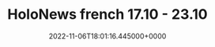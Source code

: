 ---
title: "HoloNews french 17.10 - 23.10"
date: "2022-11-06T18:01:16.445000+0000"
link: "https://reddit.com/r/HoloNews/comments/ynxghk/holonews_french_1710_2310/"
images: ["https://preview.redd.it/gz3dr109edy91.png?width=640&crop=smart&auto=webp&s=68c962537b76d1b1c4a576545fc9bfe8fed83f32","https://i.redd.it/bmwo8f49edy91.gif","https://preview.redd.it/k0jee8j9edy91.png?width=640&crop=smart&auto=webp&s=0507cdf001c6c77b5ca501c0e30ed2428c35069e","https://preview.redd.it/sd82mtm9edy91.png?width=640&crop=smart&auto=webp&s=4a756c376fee13a402fb55003a39c62532f85a71","https://i.redd.it/6xquwfp9edy91.gif","https://preview.redd.it/je2v5rs9edy91.png?width=640&crop=smart&auto=webp&s=904f448ffaba9e6e745a891749425b524b0a1d4c","https://preview.redd.it/2s5w8rv9edy91.png?width=640&crop=smart&auto=webp&s=9ca9c7e5955821e10b55b5fd74e5688068ab962b","https://preview.redd.it/7olqdyz9edy91.png?width=640&crop=smart&auto=webp&s=c35a23497f37ad91bd2b85c5f22c15ce235cb73c","https://preview.redd.it/7htxo03aedy91.png?width=640&crop=smart&auto=webp&s=5ebb4c3f3238e37296497e2a936e92d2a9a35469","https://preview.redd.it/hi40o46aedy91.png?width=640&crop=smart&auto=webp&s=77cbc45b74c44b11ba67a5d9cbc1b4e7e525c7ab","https://preview.redd.it/u9dwv4aaedy91.png?width=640&crop=smart&auto=webp&s=a72c6ab9e226dbb70318b982ff9be8fb9dde54f3","https://preview.redd.it/ri6w1hdaedy91.png?width=640&crop=smart&auto=webp&s=ae805651b7c6e3e632facd326ffdc6203d0c3582","https://preview.redd.it/1jrumygaedy91.png?width=640&crop=smart&auto=webp&s=5d82a84295f897d21889d68df9b73e4891db9eba","https://preview.redd.it/p0005ykaedy91.png?width=640&crop=smart&auto=webp&s=1227250bc2757ba114edc7b83884cbc861a2e38a","https://preview.redd.it/jk8wveoaedy91.png?width=640&crop=smart&auto=webp&s=845735eabc2e9fe579350b1ad455b8994b15e20a","https://preview.redd.it/uq2dxfraedy91.png?width=640&crop=smart&auto=webp&s=35728fb9576296d95e68afc344839c033f71a4af","https://preview.redd.it/b8siebwaedy91.png?width=640&crop=smart&auto=webp&s=7778529201b7c83b9020708ab38a8dd547bf8633","https://preview.redd.it/wk34kd0bedy91.png?width=640&crop=smart&auto=webp&s=962a9324633cb4acccde4bc49233beefbcba582a"]
tags: []
---